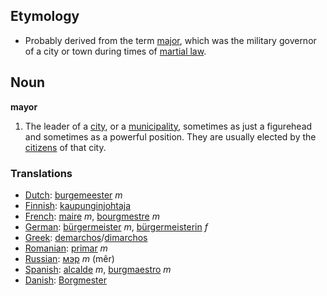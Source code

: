 ==Etymology==
*Probably derived from the term [[major]], which was the military governor of a city or town during times of [[martial law]].

==Noun==
'''mayor'''

#The leader of a [[city]], or a [[municipality]], sometimes as just a figurehead and sometimes as a powerful position.  They are usually elected by the [[citizen]]s of that city.
===Translations===
*[[Dutch]]: [[burgemeester]] ''m''
*[[Finnish]]: [[kaupunginjohtaja]]
*[[French]]: [[maire]] ''m'', [[bourgmestre]] ''m''
*[[German]]: [[bürgermeister]] ''m'', [[bürgermeisterin]] ''f''
*[[Greek]]: [[demarchos]]/[[dimarchos]]
*[[Romanian]]: [[primar]] ''m''
*[[Russian]]: [[мэр]] ''m'' (m&ecirc;r)
*[[Spanish]]: [[alcalde]] ''m'', [[burgmaestro]] ''m''
*[[Danish]]:  [[Borgmester]]